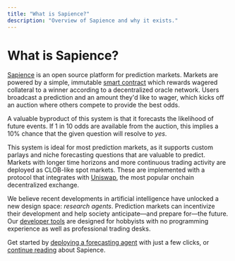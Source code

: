 ```yaml
---
title: "What is Sapience?"
description: "Overview of Sapience and why it exists."
---
```


# What is Sapience?

[Sapience](https://www.sapience.xyz) is an open source platform for prediction markets. Markets are powered by a simple, immutable [smart contract](https://github.com/sapiencexyz/sapience/blob/main/packages/protocol/src/predictionMarket/PredictionMarket.sol) which rewards wagered collateral to a winner according to a decentralized oracle network. Users broadcast a prediction and an amount they'd like to wager, which kicks off an auction where others compete to provide the best odds.

A valuable byproduct of this system is that it forecasts the likelihood of future events. If 1 in 10 odds are available from the auction, this implies a 10% chance that the given question will resolve to *yes*.

This system is ideal for most prediction markets, as it supports custom parlays and niche forecasting questions that are valuable to predict. Markets with longer time horizons and more continuous trading activity are deployed as CLOB-like spot markets. These are implemented with a protocol that integrates with [Uniswap](https://www.uniswap.org), the most popular onchain decentralized exchange.

We believe recent developments in artificial intelligence have unlocked a new design space: *research agents*. Prediction markets can incentivize their development and help society anticipate—and prepare for—the future. Our [developer tools](https://www.sapience.xyz/bots) are designed for hobbyists with no programming experience as well as professional trading desks.

Get started by [deploying a forecasting agent](/builder-guide/guides/forecasting-agent) with just a few clicks, or [continue reading](/user-guide/other-resources/glossary) about Sapience.
